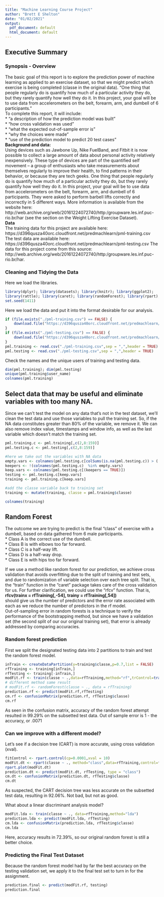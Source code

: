 ---
title: "Machine Learning Course Project"
author: "Brett E Shelton"
date: "01/02/2021"
output:
  pdf_document: default
  html_document: default
---

## Executive Summary
### Synopsis - Overview
The basic goal of this report is to explore the prediction power of machine learning as applied to an exercise dataset, so that we might predict which exercise is being completed (classe in the original data).   "One thing that people regularly do is quantify how  much of a particular activity they do, but they rarely quantify how well they do it. In this project, your goal will be to use data from accelerometers on the belt, forearm, arm, and dumbell of 6 participants."     
To complete this report, it will include:  
* “a description of how the prediction model was built”  
* "how cross validation was used"  
* "what the expected out-of-sample error is"  
* "why the choices were made"  
* "use of the prediction model to predict 20 test cases"  
__Background and data:__  
Using devices such as Jawbone Up, Nike FuelBand, and Fitbit it is now possible to collect a large amount of data about personal activity relatively inexpensively. These type of devices are part of the quantified self movement – a group of enthusiasts who take measurements about themselves regularly to improve their health, to find patterns in their behavior, or because they are tech geeks. One thing that people regularly do is quantify how much of a particular activity they do, but they rarely quantify how well they do it. In this project, your goal will be to use data from accelerometers on the belt, forearm, arm, and dumbell of 6 participants. They were asked to perform barbell lifts correctly and incorrectly in 5 different ways. More information is available from the website here: http://web.archive.org/web/20161224072740/http:/groupware.les.inf.puc-rio.br/har (see the section on the Weight Lifting Exercise Dataset).  
__Data__  
The training data for this project are available here:
https://d396qusza40orc.cloudfront.net/predmachlearn/pml-training.csv
The test data are available here:
https://d396qusza40orc.cloudfront.net/predmachlearn/pml-testing.csv
The data for this project come from this source: http://web.archive.org/web/20161224072740/http:/groupware.les.inf.puc-rio.br/har.
  
### Cleaning and Tidying the Data  
Here we load the libraries. 
```{r, echo=TRUE, results='hold', warning=FALSE, message=FALSE}
library(dplyr); library(datasets); library(knitr); library(ggplot2);
library(rattle); library(caret); library(randomForest); library(rpart); library(rpart.plot); library(klaR)
set.seed(1411)
```
Here we load the data and put it into the format desirable for our analysis.
```{r, echo=TRUE, warning=FALSE, message=FALSE}
if (file.exists("./pml-training.csv") == FALSE) {
    download.file("https://d396qusza40orc.cloudfront.net/predmachlearn/pml-training.csv","./pml-training.csv")
}
if (file.exists("./pml-testing.csv") == FALSE) {
    download.file("https://d396qusza40orc.cloudfront.net/predmachlearn/pml-testing.csv","./pml-testing.csv")
}
pml.training <- read.csv("./pml-training.csv",sep = ",",header = TRUE)
pml.testing <- read.csv("./pml-testing.csv",sep = ",",header = TRUE)
```
Check the names and the unique users of training and testing data.
```{r, echo=TRUE, warning=FALSE, message=FALSE}
dim(pml.training); dim(pml.testing)
unique(pml.training$user_name)
colnames(pml.training)
```
## Select data that may be useful and eliminate variables with too many NA.  
Since we can't test the model on any data that's not in the test dataset,
we'll clean the test data and use those variables to pull the training set.
So, if the NA data constitutes greater than 80% of the variable, we remove it.
We can also remove index value, timestamps and window info, as well as the last variable which doesn't match the training set.
```{r, echo=TRUE, warning=FALSE, message=FALSE}
pml.training.c <- pml.training[,c(2,8:159)]
pml.testing.c <- pml.testing[,c(2,8:159)]

#here we take out the variables with NA data
empty.vars <- colnames(pml.testing.c[colSums(is.na(pml.testing.c)) > (.8*(nrow(pml.testing.c)))])
keepers <- !(colnames(pml.testing.c)  %in% empty.vars)
keep.vars <- colnames(pml.testing.c[(keepers == TRUE)])
testing <- pml.testing.c[keep.vars]
training <- pml.training.c[keep.vars]

#add the classe variable back to training set
training <- mutate(training, classe = pml.training$classe)

colnames(training)
```
## Random Forest
The outcome we are trying to predict is the final "class" of exercise with a dumbell, based on data gathered from 6 male participants.  
* Class A is the correct use of the dumbell.  
* Class B is with elbows too far forward.  
* Class C is a half-way lift.  
* Class D is a half-way drop.  
* Class E is with hips too far forward.  

If we use a method like random forest for our prediction, we achieve cross validation that avoids overfitting due to the split of training and test sets, and due to randomization of variable selection over each tree split. That is, the "train" function in the "caret" package takes care of the cross validation for us. For further clarification, we could use the "rfcv" function. That is,  
__rfcv(trainx = rfTraining[,-54], trainy = rfTraining[,54])__    
should give us the number of predictors and the error rate associated with each as we reduce the number of predictors in the rf model.  
Out-of-sampling error in random forests is a technique to verify the performance of the bootstrapping method, but since we have a validation set (the second split of our our original training set), that error is already addressed by comparing accuracies.

### Random forest prediction
First we split the designated testing data into 2 partitions to train and test the random forest model.
```{r, echo=TRUE, warning=FALSE, message=FALSE}
inTrain <- createDataPartition(y=training$classe,p=0.7,list = FALSE)
rfTraining <- training[inTrain,]
rfTesting <- training[-inTrain,]
modFit.rf <- train(classe ~ .,data=rfTraining,method="rf",trControl=trainControl(method="cv",number = 3),ntree=200)
# different method same result
# modFit.rf <- randomForest(classe ~ ., data = rfTraining)
prediction.rf <- predict(modFit.rf,rfTesting)
cm.rf <- confusionMatrix(prediction.rf, rfTesting$classe)
cm.rf
```
As seen in the confusion matrix, accuracy of the random forest attempt resulted in 99.29% on the subsetted test data. Out of sample error is 1 - the accuracy, or .0071

### Can we improve with a different model?
Let's see if a decision tree (CART) is more accurate, using cross validation (xval).
```{r, echo=TRUE, warning=FALSE, message=FALSE}
fitControl <- rpart.control(cp=0.0001,xval = 10)
modFit.dt <- rpart(classe ~ ., method="class",data=rfTraining,control=fitControl)
rpart.plot(modFit.dt)
prediction.dt <- predict(modFit.dt, rfTesting, type = "class")
cm.dt <- confusionMatrix(prediction.dt, rfTesting$classe)
cm.dt
```
As suspected, the CART decision tree was less accurate on the subsetted test data, resulting in 92.06%. Not bad, but not as good.

What about a linear discriminant analysis model?
```{r, echo=TRUE, warning=FALSE, message=FALSE}
modFit.lda <- train(classe ~ ., data=rfTraining,method="lda")
prediction.lda <- predict(modFit.lda, rfTesting)
cm.lda <- confusionMatrix(prediction.lda, rfTesting$classe)
cm.lda
```
Here, accuracy results in 72.39%, so our original random forest is still a better choice.

### Predicting the Final Test Dataset
Because the random forest model had by far the best accuracy on the testing validation set, we apply it to the final test set to turn in for the assignment.
```{r, echo=TRUE, warning=FALSE, message=FALSE}
prediction.final <- predict(modFit.rf, testing)
prediction.final
```



